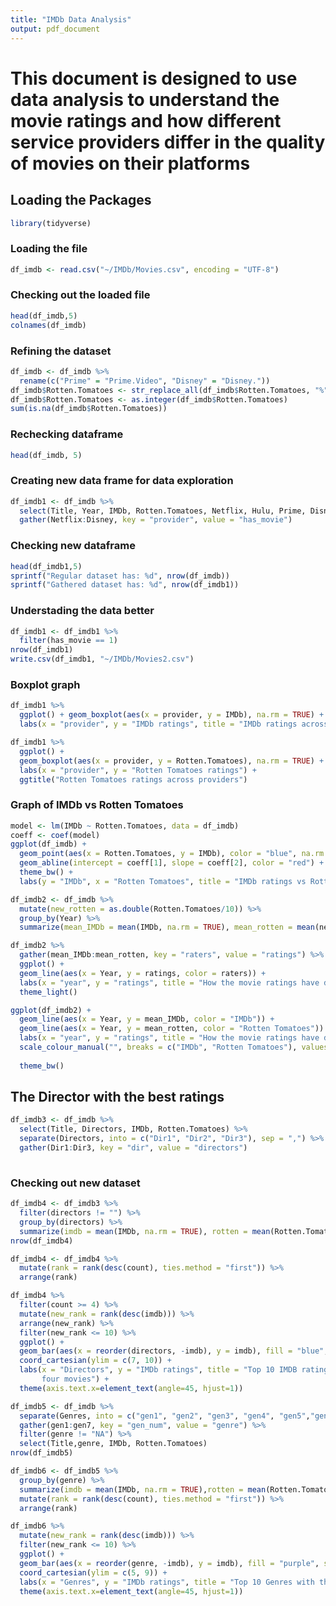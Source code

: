 ```yaml
---
title: "IMDb Data Analysis"
output: pdf_document
---
```


# This document is designed to use data analysis to understand the movie ratings and how different service providers differ in the quality of movies on their platforms

## Loading the Packages

```r
library(tidyverse)
```

### Loading the file
```r
df_imdb <- read.csv("~/IMDb/Movies.csv", encoding = "UTF-8")
```

### Checking out the loaded file
```r
head(df_imdb,5)
colnames(df_imdb)
```

### Refining the dataset
```r
df_imdb <- df_imdb %>% 
  rename(c("Prime" = "Prime.Video", "Disney" = "Disney."))
df_imdb$Rotten.Tomatoes <- str_replace_all(df_imdb$Rotten.Tomatoes, "%", "")
df_imdb$Rotten.Tomatoes <- as.integer(df_imdb$Rotten.Tomatoes)
sum(is.na(df_imdb$Rotten.Tomatoes))
```

### Rechecking dataframe
```r
head(df_imdb, 5)
```

### Creating new data frame for data exploration
```r
df_imdb1 <- df_imdb %>% 
  select(Title, Year, IMDb, Rotten.Tomatoes, Netflix, Hulu, Prime, Disney) %>% 
  gather(Netflix:Disney, key = "provider", value = "has_movie")
```

### Checking new dataframe
```r
head(df_imdb1,5)
sprintf("Regular dataset has: %d", nrow(df_imdb))
sprintf("Gathered dataset has: %d", nrow(df_imdb1))
```

### Understading the data better
```r
df_imdb1 <- df_imdb1 %>% 
  filter(has_movie == 1)
nrow(df_imdb1)
write.csv(df_imdb1, "~/IMDb/Movies2.csv")
```

### Boxplot graph 

```r

df_imdb1 %>% 
  ggplot() + geom_boxplot(aes(x = provider, y = IMDb), na.rm = TRUE) + 
  labs(x = "provider", y = "IMDb ratings", title = "IMDb ratings across providers")

```

```r
df_imdb1 %>% 
  ggplot() + 
  geom_boxplot(aes(x = provider, y = Rotten.Tomatoes), na.rm = TRUE) + 
  labs(x = "provider", y = "Rotten Tomatoes ratings") +
  ggtitle("Rotten Tomatoes ratings across providers")
```

### Graph of IMDb vs Rotten Tomatoes

```r
model <- lm(IMDb ~ Rotten.Tomatoes, data = df_imdb)
coeff <- coef(model)
ggplot(df_imdb) +
  geom_point(aes(x = Rotten.Tomatoes, y = IMDb), color = "blue", na.rm = TRUE) +
  geom_abline(intercept = coeff[1], slope = coeff[2], color = "red") +
  theme_bw() + 
  labs(y = "IMDb", x = "Rotten Tomatoes", title = "IMDb ratings vs Rotten Tomatoes Ratings")
```

```r
df_imdb2 <- df_imdb %>% 
  mutate(new_rotten = as.double(Rotten.Tomatoes/10)) %>% 
  group_by(Year) %>% 
  summarize(mean_IMDb = mean(IMDb, na.rm = TRUE), mean_rotten = mean(new_rotten, na.rm=TRUE))
```

```r
df_imdb2 %>% 
  gather(mean_IMDb:mean_rotten, key = "raters", value = "ratings") %>% 
  ggplot() + 
  geom_line(aes(x = Year, y = ratings, color = raters)) +
  labs(x = "year", y = "ratings", title = "How the movie ratings have differed over the years") +
  theme_light()
```

```r
ggplot(df_imdb2) +
  geom_line(aes(x = Year, y = mean_IMDb, color = "IMDb")) +
  geom_line(aes(x = Year, y = mean_rotten, color = "Rotten Tomatoes")) +
  labs(x = "year", y = "ratings", title = "How the movie ratings have differed over the years") +
  scale_colour_manual("", breaks = c("IMDb", "Rotten Tomatoes"), values = c("IMDb"="green", 
                                                                            "Rotten Tomatoes"="red"))+
  theme_bw()
```

## The Director with the best ratings
```r
df_imdb3 <- df_imdb %>% 
  select(Title, Directors, IMDb, Rotten.Tomatoes) %>% 
  separate(Directors, into = c("Dir1", "Dir2", "Dir3"), sep = ",") %>% 
  gather(Dir1:Dir3, key = "dir", value = "directors")
  
```

### Checking out new dataset
```r
df_imdb4 <- df_imdb3 %>% 
  filter(directors != "") %>% 
  group_by(directors) %>% 
  summarize(imdb = mean(IMDb, na.rm = TRUE), rotten = mean(Rotten.Tomatoes, na.rm = TRUE), count = n())
nrow(df_imdb4)
```


```r
df_imdb4 <- df_imdb4 %>% 
  mutate(rank = rank(desc(count), ties.method = "first")) %>% 
  arrange(rank)
```

```r
df_imdb4 %>% 
  filter(count >= 4) %>% 
  mutate(new_rank = rank(desc(imdb))) %>% 
  arrange(new_rank) %>% 
  filter(new_rank <= 10) %>%
  ggplot() +
  geom_bar(aes(x = reorder(directors, -imdb), y = imdb), fill = "blue", stat = "identity") +
  coord_cartesian(ylim = c(7, 10)) +
  labs(x = "Directors", y = "IMDb ratings", title = "Top 10 IMDB ratings with directors who have directed more than
       four movies") +
  theme(axis.text.x=element_text(angle=45, hjust=1))
```

```r
df_imdb5 <- df_imdb %>% 
  separate(Genres, into = c("gen1", "gen2", "gen3", "gen4", "gen5","gen6", "gen7"), sep = ",") %>% 
  gather(gen1:gen7, key = "gen_num", value = "genre") %>% 
  filter(genre != "NA") %>% 
  select(Title,genre, IMDb, Rotten.Tomatoes)
nrow(df_imdb5)
```
```r
df_imdb6 <- df_imdb5 %>% 
  group_by(genre) %>% 
  summarize(imdb = mean(IMDb, na.rm = TRUE),rotten = mean(Rotten.Tomatoes, na.rm = TRUE), count = n()) %>% 
  mutate(rank = rank(desc(count), ties.method = "first")) %>% 
  arrange(rank)
```


```r
df_imdb6 %>% 
  mutate(new_rank = rank(desc(imdb))) %>% 
  filter(new_rank <= 10) %>% 
  ggplot() +
  geom_bar(aes(x = reorder(genre, -imdb), y = imdb), fill = "purple", stat = "identity") +
  coord_cartesian(ylim = c(5, 9)) +
  labs(x = "Genres", y = "IMDb ratings", title = "Top 10 Genres with the highest IMDb ratings") +
  theme(axis.text.x=element_text(angle=45, hjust=1))
  
```



